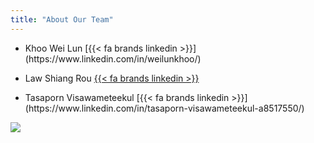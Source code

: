```yaml
---
title: "About Our Team"
---
```


-   Khoo Wei Lun [{{< fa brands linkedin >}}] (https://www.linkedin.com/in/weilunkhoo/)

-   Law Shiang Rou [{{< fa brands linkedin >}}](https://www.linkedin.com/in/lawshiangrou/)

-   Tasaporn Visawameteekul [{{< fa brands linkedin >}}] (https://www.linkedin.com/in/tasaporn-visawameteekul-a8517550/)

![](images/Screenshot%202023-03-26%20203355-01.png)
